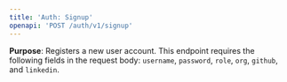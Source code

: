 ```yaml
---
title: 'Auth: Signup'
openapi: 'POST /auth/v1/signup'
---
```


**Purpose**: Registers a new user account. This endpoint requires the following fields in the request body: `username`, `password`, `role`, `org`, `github`, and `linkedin`.
